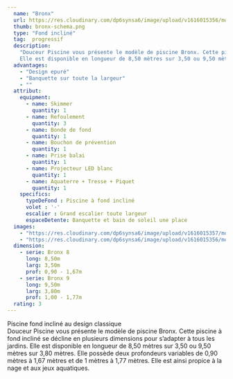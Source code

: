 ```yaml
---
  name: "Bronx"
  url: https://res.cloudinary.com/dp6synsa6/image/upload/v1616015356/monoblocs-fonds-inclines/bronx/schema-bronx_1_-380x-e53_gxhwmj.jpg
  thumb: bronx-schema.png
  type: "Fond incliné"
  tag:  progressif
  description:
    "Douceur Piscine vous présente le modèle de piscine Bronx. Cette piscine à fond incliné se décline en plusieurs dimensions pour s’adapter à tous les jardins.
    Elle est disponible en longueur de 8,50 mètres sur 3,50 ou 9,50 mètres sur 3,80 mètres. Elle possède deux profondeurs variables de 0,90 mètres à 1,67 mètres et de 1 mètres à 1,77 mètres. Elle est ainsi propice à la nage et aux jeux aquatiques."
  advantages:
    - "Design epuré"
    - "Banquette sur toute la largeur"
    - ""
  attribut:
    equipment:
      - name: Skimmer
        quantity: 1
      - name: Refoulement
        quantity: 3
      - name: Bonde de fond
        quantity: 1
      - name: Bouchon de prévention
        quantity: 1
      - name: Prise balai
        quantity: 1
      - name: Projecteur LED blanc
        quantity: 1
      - name: Aquaterre + Tresse + Piquet
        quantity: 1
    specifics:
      typeDeFond : Piscine à fond incliné
      volet : '-'
      escalier : Grand escalier toute largeur
      espaceDetente: Banquette et bain de soleil une place
  images:
    - "https://res.cloudinary.com/dp6synsa6/image/upload/v1616015357/monoblocs-fonds-inclines/bronx/bronx_npxo7p.jpg"
    - "https://res.cloudinary.com/dp6synsa6/image/upload/v1616015356/monoblocs-fonds-inclines/bronx/bronx-8_sh2thf.jpg"
  dimension:
    - serie: Bronx 8
      long: 8,50m
      larg: 3,50m
      prof: 0,90 - 1,67m
    - serie: Bronx 9
      long: 9,50m
      larg: 3,80m
      prof: 1,00 - 1,77m
  rating: 3
---
```


<div class=" mt-4 max-w-[720px]">
	<div class="mb-2 text-center font-semibold text-primary">
		Piscine fond incliné au design classique
	</div>
  Douceur Piscine vous présente le modèle de piscine Bronx. Cette piscine à fond incliné se décline en plusieurs dimensions pour s’adapter à tous les jardins.
  Elle est disponible en longueur de 8,50 mètres sur 3,50 ou 9,50 mètres sur 3,80 mètres. Elle possède deux profondeurs variables de 0,90 mètres à 1,67 mètres et de 1 mètres à 1,77 mètres. Elle est ainsi propice à la nage et aux jeux aquatiques.

</div>
